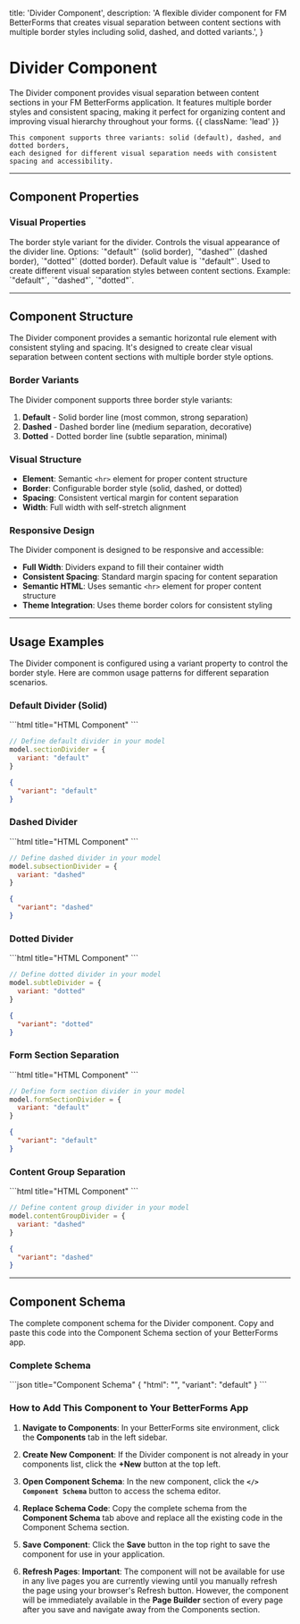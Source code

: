   title: 'Divider Component',
  description:
    'A flexible divider component for FM BetterForms that creates visual separation between content sections with multiple border styles including solid, dashed, and dotted variants.',
}

# Divider Component

The Divider component provides visual separation between content sections in your FM BetterForms application. It features multiple border styles and consistent spacing, making it perfect for organizing content and improving visual hierarchy throughout your forms. {{ className: 'lead' }}

    This component supports three variants: solid (default), dashed, and dotted borders,
    each designed for different visual separation needs with consistent spacing and accessibility.

---

## Component Properties

### Visual Properties

<Properties>
  <Property name="variant" type="string">
    The border style variant for the divider. Controls the visual appearance of the divider line.
    Options: `"default"` (solid border), `"dashed"` (dashed border), `"dotted"` (dotted border).
    Default value is `"default"`. Used to create different visual separation styles between content sections.
    Example: `"default"`, `"dashed"`, `"dotted"`.
  </Property>
</Properties>

---

## Component Structure

The Divider component provides a semantic horizontal rule element with consistent styling and spacing. It's designed to create clear visual separation between content sections with multiple border style options.

### Border Variants

The Divider component supports three border style variants:

1. **Default** - Solid border line (most common, strong separation)
2. **Dashed** - Dashed border line (medium separation, decorative)
3. **Dotted** - Dotted border line (subtle separation, minimal)

### Visual Structure

- **Element**: Semantic `<hr>` element for proper content structure
- **Border**: Configurable border style (solid, dashed, or dotted)
- **Spacing**: Consistent vertical margin for content separation
- **Width**: Full width with self-stretch alignment

### Responsive Design

The Divider component is designed to be responsive and accessible:

- **Full Width**: Dividers expand to fill their container width
- **Consistent Spacing**: Standard margin spacing for content separation
- **Semantic HTML**: Uses semantic `<hr>` element for proper content structure
- **Theme Integration**: Uses theme border colors for consistent styling

---

## Usage Examples

The Divider component is configured using a variant property to control the border style. Here are common usage patterns for different separation scenarios.

### Default Divider (Solid)

<CodeGroup>
```html title="HTML Component"
<bfcomp name="Divider" variant="default">
</bfcomp>
```

```javascript title="Model Definition"
// Define default divider in your model
model.sectionDivider = {
  variant: "default"
}
```

```json title="JSON Configuration"
{
  "variant": "default"
}
```

</CodeGroup>

### Dashed Divider

<CodeGroup>
```html title="HTML Component"
<bfcomp name="Divider" variant="dashed">
</bfcomp>
```

```javascript title="Model Definition"
// Define dashed divider in your model
model.subsectionDivider = {
  variant: "dashed"
}
```

```json title="JSON Configuration"
{
  "variant": "dashed"
}
```

</CodeGroup>

### Dotted Divider

<CodeGroup>
```html title="HTML Component"
<bfcomp name="Divider" variant="dotted">
</bfcomp>
```

```javascript title="Model Definition"
// Define dotted divider in your model
model.subtleDivider = {
  variant: "dotted"
}
```

```json title="JSON Configuration"
{
  "variant": "dotted"
}
```

</CodeGroup>

### Form Section Separation

<CodeGroup>
```html title="HTML Component"
<bfcomp name="Divider" variant="default">
</bfcomp>
```

```javascript title="Model Definition"
// Define form section divider in your model
model.formSectionDivider = {
  variant: "default"
}
```

```json title="JSON Configuration"
{
  "variant": "default"
}
```

</CodeGroup>

### Content Group Separation

<CodeGroup>
```html title="HTML Component"
<bfcomp name="Divider" variant="dashed">
</bfcomp>
```

```javascript title="Model Definition"
// Define content group divider in your model
model.contentGroupDivider = {
  variant: "dashed"
}
```

```json title="JSON Configuration"
{
  "variant": "dashed"
}
```

</CodeGroup>

---

## Component Schema

The complete component schema for the Divider component. Copy and paste this code into the Component Schema section of your BetterForms app.

### Complete Schema

<CodeGroup>
```json title="Component Schema"
{
    "html": "<hr\n  class=\"w-full self-stretch border border-border my-4\"\n  :class=\"(\n    schema.variant === 'dashed'\n      ? 'border-dashed'\n      : schema.variant === 'dotted'\n        ? 'border-dotted'\n        : ''\n  )\"\n/>",
    "variant": "default"
}
```
</CodeGroup>

### How to Add This Component to Your BetterForms App

1. **Navigate to Components**: In your BetterForms site environment, click the **Components** tab in the left sidebar.

2. **Create New Component**: If the Divider component is not already in your components list, click the **+New** button at the top left.

3. **Open Component Schema**: In the new component, click the **`</> Component Schema`** button to access the schema editor.

4. **Replace Schema Code**: Copy the complete schema from the **Component Schema** tab above and replace all the existing code in the Component Schema section.


5. **Save Component**: Click the **Save** button in the top right to save the component for use in your application.

6. **Refresh Pages**: **Important**: The component will not be available for use in any live pages you are currently viewing until you manually refresh the page using your browser's Refresh button. However, the component will be immediately available in the **Page Builder** section of every page after you save and navigate away from the Components section.



